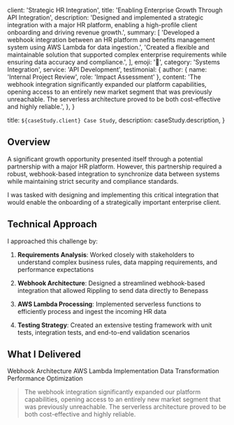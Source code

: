   client: 'Strategic HR Integration',
  title: 'Enabling Enterprise Growth Through API Integration',
  description:
    'Designed and implemented a strategic integration with a major HR platform, enabling a high-profile client onboarding and driving revenue growth.',
  summary: [
    'Developed a webhook integration between an HR platform and benefits management system using AWS Lambda for data ingestion.',
    'Created a flexible and maintainable solution that supported complex enterprise requirements while ensuring data accuracy and compliance.',
  ],
  emoji: '🔄',
  category: 'Systems Integration',
  service: 'API Development',
  testimonial: {
    author: { name: 'Internal Project Review', role: 'Impact Assessment' },
    content: 'The webhook integration significantly expanded our platform capabilities, opening access to an entirely new market segment that was previously unreachable. The serverless architecture proved to be both cost-effective and highly reliable.',
  },
}

  title: `${caseStudy.client} Case Study`,
  description: caseStudy.description,
}

## Overview

A significant growth opportunity presented itself through a potential partnership with a major HR platform. However, this partnership required a robust, webhook-based integration to synchronize data between systems while maintaining strict security and compliance standards.

I was tasked with designing and implementing this critical integration that would enable the onboarding of a strategically important enterprise client.

## Technical Approach

I approached this challenge by:

1. **Requirements Analysis**: Worked closely with stakeholders to understand complex business rules, data mapping requirements, and performance expectations
   
2. **Webhook Architecture**: Designed a streamlined webhook-based integration that allowed Rippling to send data directly to Benepass

3. **AWS Lambda Processing**: Implemented serverless functions to efficiently process and ingest the incoming HR data

4. **Testing Strategy**: Created an extensive testing framework with unit tests, integration tests, and end-to-end validation scenarios

## What I Delivered

<TagList>
  <TagListItem>Webhook Architecture</TagListItem>
  <TagListItem>AWS Lambda Implementation</TagListItem>
  <TagListItem>Data Transformation</TagListItem>
  <TagListItem>Performance Optimization</TagListItem>
</TagList>

<Blockquote
  author={{ name: 'Internal Project Review', role: 'Impact Assessment' }}
>
  The webhook integration significantly expanded our platform capabilities, opening access to an entirely new market segment that was previously unreachable. The serverless architecture proved to be both cost-effective and highly reliable.
</Blockquote>

<StatList>
  <StatListItem value="100%" label="Data accuracy" />
  <StatListItem value="Strategic" label="Enterprise client acquisition" />
  <StatListItem value="2 weeks" label="From design to production" />
  <StatListItem value="24/7" label="System availability" />
</StatList> 